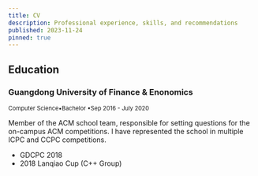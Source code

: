 ```yaml
---
title: CV
description: Professional experience, skills, and recommendations
published: 2023-11-24
pinned: true
---
```


## Education

### Guangdong University of Finance & Enonomics

<small>Computer Science&bull;Bachelor &bull;Sep 2016 - July 2020</small>

<Spacer height="lg" />

Member of the ACM school team, responsible for setting questions for the on-campus ACM competitions. I have represented the school in multiple ICPC and CCPC competitions.

<Columns>

  - GDCPC 2018
  - 2018 Lanqiao Cup (C++ Group)

</Columns>

<Spacer height="lg" />
